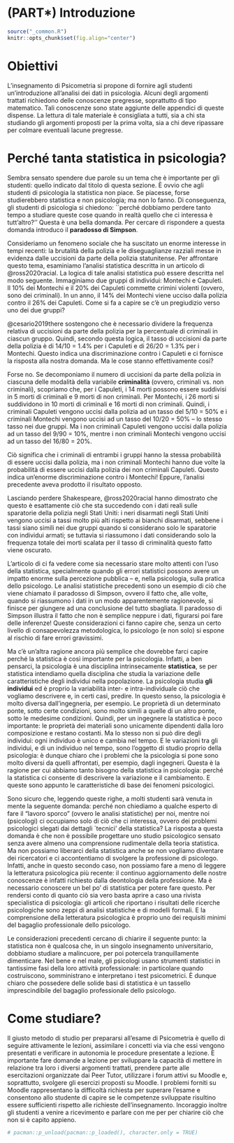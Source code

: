 # (PART\*) Introduzione {-}

```r
source("_common.R")
knitr::opts_chunk$set(fig.align="center")
```

# Obiettivi {-}

L'insegnamento di Psicometria si propone di fornire agli studenti un'introduzione all'analisi dei dati in psicologia. Alcuni degli argomenti trattati richiedono delle conoscenze pregresse, soprattutto di tipo matematico. Tali conoscenze sono state aggiunte delle appendici di queste dispense. La lettura di tale materiale è consigliata a tutti, sia a chi sta studiando gli argomenti proposti per la prima volta, sia a chi deve ripassare per colmare eventuali lacune pregresse. 


# Perché tanta statistica in psicologia? {-}

Sembra sensato spendere due parole su un tema che è importante per gli studenti: quello indicato dal titolo di questa sezione.
È ovvio che agli studenti di psicologia la statistica non piace.
Se piacesse, forse studierebbero statistica e non psicologia; ma non lo fanno.
Di conseguenza, gli studenti di psicologia si chiedono: ``perché dobbiamo perdere tanto tempo a studiare queste cose quando in realtà quello che ci interessa è tutt'altro?''
Questa è una bella domanda. 
Per cercare di rispondere a questa domanda introduco il __paradosso di Simpson__. 

Consideriamo un fenomeno sociale che ha suscitato un enorme interesse in tempi recenti: la brutalità della polizia e le diseguaglianze razziali messe in evidenza dalle uccisioni da parte della polizia statunitense. 
Per affrontare questo tema, esaminiamo l'analisi statistica descritta in un articolo di @ross2020racial. 
La logica di tale analisi statistica può essere descritta nel modo seguente.
Immaginiamo due gruppi di individui: Montechi e Capuleti.
Il 10% dei Montechi e il 20% dei Capuleti commette crimini violenti (ovvero, sono dei criminali). 
In un anno, il 14% dei Montechi viene ucciso dalla polizia contro il 26% dei Capuleti. 
Come si fa a capire se c'è un pregiudizio verso uno dei due gruppi?  

@cesario2019there sostengono che è necessario dividere la frequenza relativa di uccisioni da parte della polizia per la percentuale di criminali in ciascun gruppo. 
Quindi, secondo questa logica, il tasso di uccisioni da parte della polizia è di 14/10 = 1.4% per i Capuleti e di 26/20 = 1.3% per i Montechi. 
Questo indica una discriminazione contro i Capuleti e ci fornisce la risposta alla nostra domanda. 
Ma le cose stanno effettivamente così? 

Forse no.
Se decomponiamo il numero di uccisioni da parte della polizia in ciascuna delle modalità della variabile __criminalità__ (ovvero, criminali vs. non criminali), scopriamo che, per i Capuleti, i 14 morti possono essere suddivisi in 5 morti di criminali e 9 morti di non criminali. 
Per Montechi, i 26 morti si suddividono in 10 morti di criminali e 16 morti di non criminali. 
Quindi, i criminali Capuleti vengono uccisi dalla polizia ad un tasso del 5/10 = 50% e i criminali Montechi vengono uccisi ad un tasso del 10/20 = 50% -- lo stesso tasso nei due gruppi. 
Ma i non criminali Capuleti vengono uccisi dalla polizia ad un tasso del 9/90 = 10%, mentre i  non criminali Montechi vengono uccisi ad un tasso del 16/80 = 20%. 

Ciò significa che i criminali di entrambi i gruppi hanno la stessa probabilità di essere uccisi dalla polizia, ma i non criminali Montechi hanno due volte la probabilità di essere uccisi dalla polizia dei non criminali Capuleti. 
Questo indica un'enorme discriminazione contro i Montechi! 
Eppure, l'analisi precedente aveva prodotto il risultato opposto.

Lasciando perdere Shakespeare, @ross2020racial hanno dimostrato che questo è esattamente ciò che sta succedendo con i dati reali sulle sparatorie della polizia negli Stati Uniti: i neri disarmati negli Stati Uniti vengono uccisi a tassi molto più alti rispetto ai bianchi disarmati, sebbene i tassi siano simili nei due gruppi quando si considerano solo le sparatorie con individui armati; se tuttavia si riassumono i dati considerando solo la frequenza totale dei morti scalata per il tasso di criminalità questo fatto viene oscurato. 

L'articolo di \citet{ross2020racial} ci fa vedere come sia necessario stare molto attenti con l'uso della statistica, specialmente quando gli errori statistici possono avere un impatto enorme sulla percezione pubblica -- e, nella psicologia, sulla pratica dello psicologo. 
Le analisi statistiche precedenti sono un esempio di ciò che viene chiamato il paradosso di Simpson, ovvero il fatto che, alle volte, quando si riassumono i dati in un modo apparentemente ragionevole, si finisce per giungere ad una conclusione del tutto sbagliata.
Il paradosso di Simpson illustra il fatto che non è semplice neppure \emph{riassumere} i dati, figurarsi poi fare delle inferenze!
Queste considerazioni ci fanno capire che, senza un certo livello di consapevolezza metodologica, lo psicologo (e non solo) si espone al rischio di fare errori gravissimi.

Ma c'è un'altra ragione ancora più semplice che dovrebbe farci capire perché la statistica è così importante per la psicologia.
Infatti, a ben pensarci, la psicologia è una disciplina intrinsecamente __statistica__, se per statistica intendiamo quella disciplina che studia la variazione delle caratteristiche degli individui nella popolazione. 
La psicologia studia __gli individui__ ed è proprio la variabilità  inter- e intra-individuale ciò che vogliamo descrivere e, in certi casi, predire.
In questo senso, la psicologia è molto diversa dall'ingegneria, per esempio.
Le proprietà di un determinato ponte, sotto certe condizioni, sono molto simili a quelle di un altro ponte, sotto le medesime condizioni.
Quindi, per un ingegnere la statistica è poco importante: le proprietà dei materiali sono unicamente dipendenti dalla loro composizione e restano costanti.
Ma lo stesso non si può dire degli individui: ogni individuo è unico e cambia nel tempo.
E le variazioni tra gli individui, e di un individuo nel tempo, sono l'oggetto di studio proprio della psicologia: è dunque chiaro che i problemi che la psicologia si pone sono molto diversi da quelli affrontati, per esempio, dagli ingegneri.
Questa è la ragione per cui abbiamo tanto bisogno della statistica in psicologia: perché la statistica ci consente di descrivere la variazione e il cambiamento.
E queste sono appunto le caratteristiche di base dei fenomeni psicologici.

Sono sicuro che, leggendo queste righe, a molti studenti sarà venuta in mente la seguente domanda: perché non chiediamo a qualche esperto di fare il "lavoro sporco" (ovvero le analisi statistiche) per noi, mentre noi (psicologi) ci occupiamo solo di ciò che ci interessa, ovvero dei problemi psicologici slegati dai dettagli `tecnici' della statistica?
La risposta a questa domanda è che non è possibile progettare uno studio psicologico sensato senza avere almeno una comprensione rudimentale della teoria statistica.
Ma non possiamo liberarci della statistica anche se non vogliamo diventare dei ricercatori e ci accontentiamo di svolgere la professione di psicologo.
Infatti, anche in questo secondo caso, non possiamo fare a meno di leggere la letteratura psicologica più recente: il continuo aggiornamento delle nostre conoscenze è infatti richiesto dalla deontologia della professione.
Ma è necessario conoscere un bel po' di statistica per potere fare questo.
Per rendersi conto di quanto ciò sia vero basta aprire a caso una rivista specialistica di psicologia: gli articoli che riportano i risultati delle ricerche psicologiche sono zeppi di analisi statistiche e di modelli formali. 
E la comprensione della letteratura psicologica è proprio uno dei requisiti minimi del bagaglio professionale dello psicologo.

Le considerazioni precedenti cercano di chiarire il seguente punto: la statistica non è qualcosa che, in un singolo insegnamento universitario, dobbiamo studiare a malincuore, per poi potercela tranquillamente dimenticare.
Nel bene e nel male, gli psicologi usano strumenti statistici in tantissime fasi della loro attività professionale: in particolare quando costruiscono, somministrano e interpretano i test psicometrici.
È dunque chiaro che possedere delle solide basi di statistica è un tassello imprescindibile del bagaglio professionale dello psicologo.

# Come studiare? {-}

Il giusto metodo di studio per prepararsi all'esame di Psicometria è quello di seguire attivamente le lezioni, assimilare i concetti via via che essi vengono presentati e verificare in autonomia le procedure presentate a lezione. 
È importante fare domande a lezione per sviluppare la capacità di mettere in relazione tra loro i diversi argomenti trattati, prendere parte  alle esercitazioni organizzate dai Peer Tutor, utilizzare i forum attivi su Moodle e, soprattutto, svolgere gli esercizi proposti su Moodle. 
I problemi forniti su Moodle rappresentano la difficoltà richiesta per superare l'esame e consentono allo studente di capire se le competenze sviluppate risultino essere sufficienti rispetto alle richieste dell'insegnamento.
Incoraggio inoltre gli studenti a venire a ricevimento e parlare con me per per chiarire ciò che non si è capito appieno.

```r
# pacman::p_unload(pacman::p_loaded(), character.only = TRUE)
```


